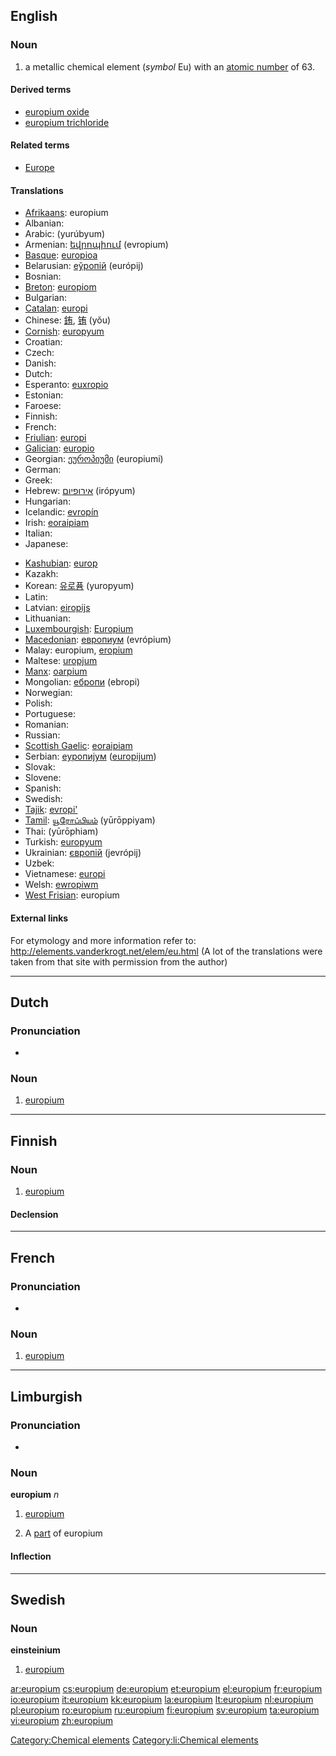 {{also|Europium}}
==English==
{{elements|Eu|samarium|Sm|gadolinium|Gd}}

===Noun===
{{en-noun|-}}
{{wikipedia}}

# a metallic chemical element (''symbol'' Eu) with an [[atomic number]] of 63.

====Derived terms====
* [[europium oxide]]
* [[europium trichloride]]

====Related terms====
* [[Europe]]<!--from which "europium" is derived-->

====Translations====
{{trans-top|chemical element}}
* [[Afrikaans]]: europium
* Albanian: {{t-|sq|europ|xs=Albanian}}
* Arabic: {{Arab|[[يروبيوم]]}} (yurúbyum) {{m}}
* Armenian: [[եվրոպիում]] (evropium)
* [[Basque]]: [[europioa]]
* Belarusian: [[еўропiй]] (európij) {{m}}
* Bosnian: {{t-|bs|europij}}
* [[Breton]]: [[europiom]]
* Bulgarian: {{t-|bg|европий|m|tr=evrópij|sc=Cyrl}}
* [[Catalan]]: [[europi]]
* Chinese: [[銪]], [[铕]] (yǒu)
* [[Cornish]]: [[europyum]]
* Croatian: {{t-|hr|europij}}
* Czech: {{t+|cs|europium}}
* Danish: {{t-|da|europium}}
* Dutch: {{t+|nl|europium|n}}
* Esperanto: [[euxropio]]
* Estonian: {{t-|et|euroopium}}
* Faroese: {{t-|fo|europium|xs=Faroese}}
* Finnish: {{t+|fi|europium}}
* French: {{t+|fr|europium|m}}
* [[Friulian]]: [[europi]]
* [[Galician]]: [[europio]]
* Georgian: [[ეუროპიუმი]] (europiumi)
* German: {{t+|de|Europium|n}}
* Greek: {{t+|el|ευρώπιο|n|tr=evrópio|sc=Grek}}
* Hebrew: [[אירופיום]] (irópyum)
* Hungarian: {{t+|hu|európium}}
* Icelandic: [[evropín]]
* Irish: [[eoraipiam]]
* Italian: {{t+|it|europio|m}}
* Japanese: {{t+|ja|ユウロピウム|tr=yūropiumu|sc=Jpan}}
{{trans-mid}}
* [[Kashubian]]: [[europ]]
* Kazakh: {{t-|kk|европий|tr=evropii|sc=Cyrl|xs=Kazakh}}
* Korean: [[유로퓸]] (yuropyum)
* Latin: {{t+|la|europium}}
* Latvian: [[eiropijs]]
* Lithuanian: {{t+|lt|europis|xs=Lithuanian}}
* [[Luxembourgish]]: [[Europium]]
* [[Macedonian]]: [[европиум]] (evrópium) {{m}}
* Malay: europium, [[eropium]]
* Maltese: [[uropjum]]
* [[Manx]]: [[oarpium]]
* Mongolian: [[ебропи]] (ebropi)
* Norwegian: {{t-|no|europium}}
* Polish: {{t+|pl|europ|m}}
* Portuguese: {{t+|pt|európio|m}}
* Romanian: {{t+|ro|europiu|n}}
* Russian: {{t+|ru|европий|m|tr=jevrópij|sc=Cyrl}}
* [[Scottish Gaelic]]: [[eoraipiam]]
* Serbian: [[еуропиjум]] ([[europijum]]) {{m}}
* Slovak: {{t-|sk|europium}}
* Slovene: {{t+|sl|evropij}}
* Spanish: {{t+|es|europio|m}}
* Swedish: {{t+|sv|europium|n}}
* [[Tajik]]: [[evropi']]
* [[Tamil]]: [[யூரோப்பியம்]] (yūrōppiyam)
* Thai: {{Thai|[[ยูโรเพียม]]}} (yūrōphiam)
* Turkish: [[europyum]]
* Ukrainian: [[європiй]] (jevrópij) {{m}}
* Uzbek: {{t-|uz|европий|tr=evropiy|sc=Cyrl|xs=Uzbek}}
* Vietnamese: [[europi]]
* Welsh: [[ewropiwm]]
* [[West Frisian]]: europium
{{trans-bottom}}

====External links====
For etymology and more information refer to:
http://elements.vanderkrogt.net/elem/eu.html
(A lot of the translations were taken from that site with permission from the author)

[[Category:Chemical elements]]

----

==Dutch==
{{wikipedia|lang=nl}}

===Pronunciation===
* {{audio|Nl-europium.ogg|Audio}}

===Noun===
{{infl|nl|noun|g=n}}

# {{chemical element|lang=nl}} [[europium#English|europium]]

----

==Finnish==
{{wikipedia|lang=fi}}

===Noun===
{{infl|fi|noun}}

# {{element|lang=fi}} [[#English|europium]]

====Declension====
{{fi-decl-risti|europium}}

----

==French==
{{wikipedia|lang=fr}}

===Pronunciation===
* {{IPA|lang=fr|/ø.ʁɔ.pjɔm/}}

===Noun===
{{fr-noun-unc|m}}

# {{chemical element|lang=fr}} [[#English|europium]]

----

==Limburgish==

===Pronunciation===
* {{IPA|[øː˧ˈʁoː˨pjɔ˧m]|lang=li}}

===Noun===
'''europium''' ''n''

# {{uncountable|lang=li}} [[europium#English|europium]]
# A [[part]] of europium

====Inflection====
{{li-noun-um|europi}}

[[Category:li:Chemical elements]]

----

==Swedish==

===Noun===
{{sv-noun-unc-irreg-n|2=europiet}}
'''einsteinium''' {{n}}

# {{element|lang=sv}} [[#English|europium]]

[[ar:europium]]
[[cs:europium]]
[[de:europium]]
[[et:europium]]
[[el:europium]]
[[fr:europium]]
[[io:europium]]
[[it:europium]]
[[kk:europium]]
[[la:europium]]
[[lt:europium]]
[[nl:europium]]
[[pl:europium]]
[[ro:europium]]
[[ru:europium]]
[[fi:europium]]
[[sv:europium]]
[[ta:europium]]
[[vi:europium]]
[[zh:europium]]